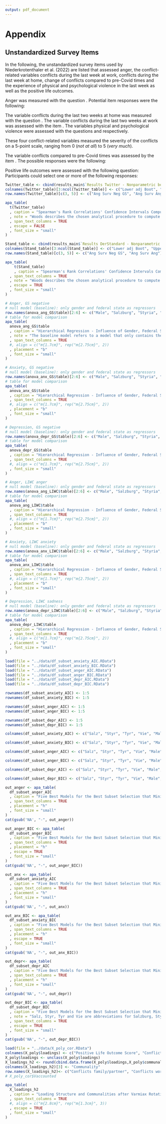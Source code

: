 ```yaml
---
output: pdf_document
---
```


\newpage


\newpage


# Appendix


## Unstandardized Survey Items

In the following, the unstandardized survey items used by Niederkrotenthaler et al. (2022) are listed that assessed anger, the conflict-related variables conflicts during the last week at work, conflicts during the last week at home, change of conflicts compared to pre-Covid times and the experience of physical and psychological violence in the last week as well as the positive life outcomes.

Anger was measured with the question \textit{Wie stark oder oft fühlten Sie sich während der letzten Woche ärgerlich / verärgert?}. Potential item responses were the following:
```{=latex}
\begin{itemize}
    \item \textit{Überhaupt nicht ärgerlich.}
    \item \textit{Kaum ärgerlich.}
    \item \textit{Etwas ärgerlich.}
    \item \textit{Sehr ärgerlich.}
    \item \textit{Äußerst ärgerlich.}
\end{itemize}
```
The variable conflicts during the last two weeks at home was measured with the question \textit{Hatten Sie in den vergangenen zwei Wochen Konflikte, Spannungen, Streitigkeiten, Meinungsverschiedenheiten mit einem Familienmitglied oder Ihrem Partner?}.
The variable conflicts during the last two weeks at work was assessed with the item \textit{Haben Sie in den vergangenen zwei Wochen Probleme oder Konflikte im beruflichen Setting erlebt (z.B. Konflikte mit ArbeitskollegInnen oder Vorgesetzten, Jobverlust, Probleme bedingt durch die Kurzarbeits-Verordnung, etc.)?}.
The variables physical and psychological violence were assessed with the questions \textit{Haben Sie in den vergangenen zwei Wochen psychische Gewalt durch ein Familienmitglied oder Ihren Partner erfahren? Erklärung: psychische Gewalt beinhaltet Beleidigungen, Beschimpfungen, emotionale Vernachlässigung, Bedrohungen, Erpressungen, Handlungen, die darauf abzielen, den anderen zu ärgern, etc.} and \textit{Haben Sie in den vergangenen zwei Wochen physische Gewalt durch ein Familienmitglied oder Ihren Partner erfahren? Erklärung: physische Gewalt beinhaltet das Zufügen von körperlichen Verletzungen durch den anderen (Ohrfeige, Stoßen, Schubsen, Schlagen, Würgen, Verbrennungen, etc.) oder das Bedrohen mit einer Waffe (Messer oder Schusswaffe) durch den anderen.} respectively.

These four conflict-related variables measured the severity of the conflicts on a 5-point scale, ranging from 0 (*not at all*) to 5 (*very much*).

The variable conflicts compared to pre-Covid times was assessed by the item \textit{Bemerken Sie eine Veränderung der Anzahl oder der Intensität an Konflikten, Spannungen, Streitigkeiten, oder Meinungsverschiedenheiten im Vergleich zu vor der Covid-19 Krise?}. The possible responses were the following:
```{=latex}
\begin{itemize}
    \item \textit{Anzahl / Intensität stark gesunken.}
    \item \textit{Anzahl / Intensität gesunken.}
    \item \textit{Anzahl / Intensität gleich geblieben.}
    \item \textit{Anzahl / Intensität gestiegen.}
    \item \textit{Anzahl / Intensität stark gestiegen.}
\end{itemize}
```

Positive life outcomes were assessed with the following question: \textit{In welchen Lebensbereichen nehmen Sie derzeit (den letzten beiden Wochen) im Rahmen der Covid-19 Krise positive Aspekte wahr, im Vergleich zu vor der Krise?} Participants could select one or more of the following responses:
```{=latex}
\begin{itemize}
    \item \textit{Mein Wohlbefinden ist besser als vor der COVID-19 Krise.}
    \item \textit{Ich fühle mich ausgeruhter als vor der COVID-19 Krise.}
    \item \textit{Ich habe mehr Zeit für meine Familie als vor der COVID-19 Krise.}
    \item \textit{Ich habe mehr Zeit für Freunde als vor der COVID-19 Krise.}
    \item \textit{Ich habe weniger Stress als vor der COVID-19 Krise.}
    \item \textit{Ich langweile mich weniger als vor der COVID-19 Krise.}
    \item \textit{Ich treibe mehr Sport als vor der COVID-19 Krise.}
    \item \textit{Ich ernähre mich gesünder als vor der COVID-19 Krise.}
    \item \textit{Ich schlafe besser als vor der COVID-19 Krise.}
    \item \textit{Ich fühle mich glücklicher als vor der COVID-19 Krise.}
    \item \textit{Ich fühle mich anderen Menschen verbundener als vor der COVID-19 Krise.}
    \item \textit{Andere:}
    \item \textit{Nichts davon.}

\end{itemize}
```

\clearpage


<!-- Reset figure and table counter for Appendix -->
\renewcommand{\thefigure}{A\arabic{figure}}
\renewcommand{\thetable}{A\arabic{table}}
\setcounter{figure}{0}
\setcounter{table}{0}

<!-- ## Figures and Tables -->
```{=latex}
\begin{figure*}
\caption{ Histograms of GS Positive and Negative Emotionality in Twitter and Der Standard \label{fig:hist-plot}}

\subfloat[GS Negative Affect Twitter\label{fig:hist-plot-1}]{\includegraphics[width=0.48\linewidth]{plots/threshold_twitter_neg} }\subfloat[GS Positive Affect Twitter\label{fig:hist-plot-2}]{\includegraphics[width=0.48\linewidth]{plots/threshold_twitter_pos} }\newline\subfloat[GS Negative Affect Der Standard\label{fig:hist-plot-3}]{\includegraphics[width=0.48\linewidth]{plots/threshold_stand_neg} }\subfloat[GS Negative Affect Der Standard\label{fig:hist-plot-4}]{\includegraphics[width=0.48\linewidth]{plots/threshold_stand_pos} }

\textit{Note:} The histograms illustrate a visual aid to setting a threshold to categorize posts as negative or positive. In order to scale the plot in a way such that the decision to set the threshold at 0.9 can be understood the GS positive affect score distributions is only displayed for higher values, i.e., ranging from 0.5 to 1.
\end{figure*}
```

```{=latex}
\begin{figure*}
\caption{Boxplots of Surveyed Anger, Anxiety and Depression \label{fig:survey-plot}}
\subfloat[Anger(\#fig:survey-plot-11)]{\includegraphics{plots/boxplot_ang} }\newline\subfloat[Anxiety(\#fig:survey-plot-12)]{\includegraphics{plots/boxplot_anx} }\newline\subfloat[Depression(\#fig:survey-plot-13)]{\includegraphics{plots/boxplot_dep} }
\end{figure*}
```


<!-- Alternative of above figure without direct LATEX-implementation: but figure captions below, not on top of figure -->
<!-- ```{r survey-plot, fig.cap = "Boxplots of Surveyed Anger, Anxiety and Depression", message = FALSE, fig.ncol = 1, fig.show='hold', fig.subcap=c('Anger', 'Anxiety', 'Depression')} -->
<!-- knitr::include_graphics("plots/boxplot_ang.pdf") -->
<!-- knitr::include_graphics("plots/boxplot_anx.pdf") -->
<!-- knitr::include_graphics("plots/boxplot_dep.pdf") -->
<!-- ``` -->


```{=latex}
\begin{figure*}
\caption{Three-Day Rolling Means of Negative and Positive Emotionality and Affect in Twitter and Der Standard in 2020  \label{fig:survey-plot-3}}

\subfloat[Negative Affect(\#fig:survey-plot-1)]{\includegraphics{plots/negative_affect_smooth} }\newline\subfloat[Positive Affect (\#fig:survey-plot-2)]{\includegraphics{plots/positive_affect_smooth}}

\textit{Note:} This plot pictures the three-day rolling means of the baseline-corrected LIWC and GS negative and positive emotionality and affect measures in Twitter. For a more detailed description of the events depicted by the vertical lines see Figure~\ref{fig:survey-plot-4}.   
\end{figure*}
```


```r
Twitter_table <- cbind(results_main$`Results Twitter - Nonparametric bootstrap`, results_main$`Results Twitter - Fisher z-transformation`[, 3:4])
colnames(Twitter_table)[3:ncol(Twitter_table)] <- c("Lower adj Boot", "Upper adj Boot", "Lower adj Woods", "Upper adj Woods")
row.names(Twitter_table)[c(3, 5)] <- c("Ang Surv Neg GS", "Ang Surv Ang")

apa_table(
  t(Twitter_table)
  , caption = "Spearman's Rank Correlations' Confidence Intervals Computed by Bootstrap and Analytical Procedure and its Value of Confidence for Twitter"
  , note = "Woods describes the chosen analytical procedure to compute confidence intervals. Since the Holm-procedure adjusts p-values and therefore also confidence intervals, adjusted confidence intervals are listed in the table. Adjusted is abbreviated with adj. Ang, Anx, Depr, Surv are abbreviations for anger, anxiety, depression and survey."
  , span_text_columns = TRUE
  , escape = FALSE
  , font_size = "small"
)
```


```r
Stand_table <- cbind(results_main$`Results DerStandard - Nonparametric bootstrap`, results_main$`Results DerStandard - Fisher z-transformation`[, 3:4])
colnames(Stand_table)[3:ncol(Stand_table)] <- c("Lower adj Boot", "Upper adj Boot", "Lower adj Woods", "Upper adj Woods")
row.names(Stand_table)[c(3, 5)] <- c("Ang Surv Neg GS", "Ang Surv Ang")

apa_table(
    t(Stand_table)
    , caption = "Spearman's Rank Correlations' Confidence Intervals Computed by Bootstrap and Analytical Procedure and its Value of Confidence for Der Standard"
  , span_text_columns = TRUE
  , note = "Woods describes the chosen analytical procedure to compute confidence intervals. Since the Holm-procedure adjusts p-values and therefore also confidence intervals, adjusted confidence intervals are listed in the table. Adjusted is abbreviated with adj. Ang, Anx, Depr, Surv are abbreviations for anger, anxiety, depression and survey."
  , escape = TRUE
  , font_size = "small"
)
```



```{=latex}
\begin{figure*}
\caption{Histogram and Q-Q Plot of Bootstrap Samples for Spearman's $\rho$ for Twitter \label{fig:survey-plot-7}}

\subfloat[Anger GS Negative\label{fig:survey-plot-7-1}]{\includegraphics[width=0.48\linewidth]{plots/histboottwitter_ang_GS} }\subfloat[Anxiety GS Negative\label{fig:survey-plot-7-2}]{\includegraphics[width=0.48\linewidth]{plots/histboottwitter_anx_GS} }\newline\subfloat[Depression GS Negative\label{fig:survey-plot-7-3}]{\includegraphics[width=0.48\linewidth]{plots/histboottwitter_depr_GS} }\subfloat[Anger LIWC Anger\label{fig:survey-plot-7-4}]{\includegraphics[width=0.48\linewidth]{plots/histboottwitter_ang_LIWC} }\newline\subfloat[Anxiety LIWC Anxiety\label{fig:survey-plot-7-5}]{\includegraphics[width=0.48\linewidth]{plots/histboottwitter_anx_LIWC} }\subfloat[Depression LIWC Sadness\label{fig:survey-plot-7-6}]{\includegraphics[width=0.48\linewidth]{plots/histboottwitter_depr_LIWC} }

\textit{Note:} Q-Q plots compare the empirical distribution's quantiles against - in this case - the quantile of a normal distribution. A larger deviance from the diagonal line therefore indicates that the normality assumption most analytical procedure presume is not met.

\end{figure*}
```


<!-- Alternative of above figure without direct LATEX-implementation spanning both columns: but figure captions below, not on top of figure -->
<!-- (ref:my-caption8) Histogram and Q-Q Plot of Bootstrap Samples for $\rho$ Twitter -->

<!-- ```{r survey-plot-7, fig.cap = "(ref:my-caption8)", message = FALSE , fig.env="figure*", fig.ncol = 2, out.width = "48%", fig.show='hold', fig.subcap=c('Anger GS Negative', 'Anxiety GS Negative', 'Depression GS Negative', 'Anger LIWC Anger', 'Anxiety LIWC Anxiety', 'Depression LIWC Sadness')} -->
<!-- knitr::include_graphics("plots/histboottwitter_ang_GS.png") -->
<!-- knitr::include_graphics("plots/histboottwitter_anx_GS.png") -->
<!-- knitr::include_graphics("plots/histboottwitter_depr_GS.png") -->
<!-- knitr::include_graphics("plots/histboottwitter_ang_LIWC.png") -->
<!-- knitr::include_graphics("plots/histboottwitter_anx_LIWC.png") -->
<!-- knitr::include_graphics("plots/histboottwitter_depr_LIWC.png") -->
<!-- ``` -->


```{=latex}
\begin{figure*}
\caption{Histogram and Q-Q Plot of Bootstrap Samples for Spearman's $\rho$ for Der Standard \label{fig:survey-plot-8}}

\subfloat[Anger GS Negative\label{fig:survey-plot-8-1}]{\includegraphics[width=0.48\linewidth]{plots/histbootstand_ang_GS} }\subfloat[Anxiety GS Negative\label{fig:survey-plot-8-2}]{\includegraphics[width=0.48\linewidth]{plots/histbootstand_anx_GS} }\newline\subfloat[Depression GS Negative\label{fig:survey-plot-8-3}]{\includegraphics[width=0.48\linewidth]{plots/histbootstand_depr_GS} }\subfloat[Anger LIWC Anger\label{fig:survey-plot-8-4}]{\includegraphics[width=0.48\linewidth]{plots/histbootstand_ang_LIWC} }\newline\subfloat[Anxiety LIWC Anxiety\label{fig:survey-plot-8-5}]{\includegraphics[width=0.48\linewidth]{plots/histbootstand_anx_LIWC} }\subfloat[Depression LIWC Sadness\label{fig:survey-plot-8-6}]{\includegraphics[width=0.48\linewidth]{plots/histbootstand_depr_LIWC} }

\end{figure*}
```



```{=latex}
\begin{figure*}
\caption{Three-Day Rolling Means of LIWC Anxiety in Tweets from Users in Vienna and Upper Austria in 2020 Grouped by Gender}(\#fig:Anx-gender-region)
\includegraphics[width=\textwidth]{plots/plt_anxiety}

\textit{Note:} This plot pictures the three-day rolling means of the baseline-corrected LIWC anxiety measure in Twitter split by gender and two example federal states, Vienna and Upper Austria. The vertical lines portray important events stirring emotional responses in Austria: (1) the terrorist attack in Hanau, Germany on February 25, 2020, (2) the first Covid-19 case in Austria on February 25, 2020, (3) the first death from Covid-19 in Austria on March 12, 2020, (4) press releases about considerations of public agencies to stir anxiety of the population at the beginning of the pandemic on April 28, 2020, (5) Black Lives Matter demonstrations against police brutality on May 31, 2020, and (6) the terrorist attack in Vienna, Austria on November 02, 2020.  
\end{figure*}
```



```{=latex}
\begin{figure*}
\caption{Three-Day Rolling Means of LIWC Sadness in Tweets from Users in Vienna and Upper Austria in 2020 Grouped by Gender}(\#fig:Sad-gender-region)
\includegraphics[width=\textwidth]{plots/plt_sadness}

\textit{Note:} This plot pictures the three-day rolling means of the baseline-corrected LIWC sadness measure in Twitter split by gender and two example federal states, Vienna and Upper Austria. The vertical lines portray important events stirring emotional responses in Austria: (1) the terrorist attack in Hanau, Germany on February 25, 2020, (2) the first Covid-19 case in Austria on February 25, 2020, (3) the first death from Covid-19 in Austria on March 12, 2020, (4) press releases about considerations of public agencies to stir anxiety of the population at the beginning of the pandemic on April 28, 2020, (5) Black Lives Matter demonstrations against police brutality on May 31, 2020, and (6) the terrorist attack in Vienna, Austria on November 02, 2020.
\end{figure*}
```


```{=latex}
\begin{figure*}
\caption{Three-Day Rolling Means of GS Negative Affect in Tweets from Users in Vienna and Upper Austria in 2020 Grouped by Gender}(\#fig:GS-gender-region)
\includegraphics[width=\textwidth]{plots/plt_negGs} 

\textit{Note:} This plot pictures the three-day rolling means of the baseline-corrected GS negative affect measure in Twitter split by gender and two example federal states, Vienna and Upper Austria. The vertical lines portray important events stirring emotional responses in Austria: (1) the terrorist attack in Hanau, Germany on February 25, 2020, (2) the first Covid-19 case in Austria on February 25, 2020, (3) the first death from Covid-19 in Austria on March 12, 2020, (4) press releases about considerations of public agencies to stir anxiety of the population at the beginning of the pandemic on April 28, 2020, (5) Black Lives Matter demonstrations against police brutality on May 31, 2020, and (6) the terrorist attack in Vienna, Austria on November 02, 2020.
\end{figure*}
```

```r
# Anger, GS negative
# null model (baseline): only gender and federal state as regressors
row.names(anova_ang_GS$table)[2:6] <- c("Male", "Salzburg", "Styria", "Tyrol", "Vienna")
# table for model comparison 
apa_table(
  anova_ang_GS$table
  , caption = "Hierarchical Regression - Influence of Gender, Federal State and GS Negative Affect on Survey Anger"
  , note = "The baseline model refers to a model that only contains the demographic information, i.e., gender and federal state, as regressors. The second column refers to a second model that adds a sentiment measure to the regressors."
  , span_text_columns = TRUE 
  #, align = c("m{1.7cm}", rep("m{2.75cm}", 2))
  , placement = "b"
  , font_size = "small"
)
```

```r
# Anxiety, GS negative
# null model (baseline): only gender and federal state as regressors
row.names(anova_anx_GS$table)[2:6] <- c("Male", "Salzburg", "Styria", "Tyrol", "Vienna")
# table for model comparison 
apa_table(
  anova_anx_GS$table
  , caption = "Hierarchical Regression - Influence of Gender, Federal State and GS Negative Affect on Survey Anxiety"
  , span_text_columns = TRUE 
  #, align = c("m{1.7cm}", rep("m{2.75cm}", 2))
  , placement = "b"
  , font_size = "small"
)
```

```r
# Depression, GS negative
# null model (baseline): only gender and federal state as regressors
row.names(anova_depr_GS$table)[2:6] <- c("Male", "Salzburg", "Styria", "Tyrol", "Vienna")
# table for model comparison 
apa_table(
  anova_depr_GS$table
  , caption = "Hierarchical Regression - Influence of Gender, Federal State and GS Negative Affect on Survey Depression"
  , span_text_columns = TRUE 
  #, align = c("m{1.7cm}", rep("m{2.75cm}", 2))
  , font_size = "small"
)
```

```r
# Anger, LIWC anger
# null model (baseline): only gender and federal state as regressors
row.names(anova_ang_LIWC$table)[2:6] <- c("Male", "Salzburg", "Styria", "Tyrol", "Vienna")
# table for model comparison 
apa_table(
  anova_ang_LIWC$table
  , caption = "Hierarchical Regression - Influence of Gender, Federal State and LIWC Anger on Survey Anger"
  , span_text_columns = TRUE 
  #, align = c("m{1.7cm}", rep("m{2.75cm}", 2))
  , placement = "b"
  , font_size = "small"
)
```

```r
# Anxiety, LIWC anxiety
# null model (baseline): only gender and federal state as regressors
row.names(anova_anx_LIWC$table)[2:6] <- c("Male", "Salzburg", "Styria", "Tyrol", "Vienna")
# table for model comparison 
apa_table(
  anova_anx_LIWC$table
  , caption = "Hierarchical Regression - Influence of Gender, Federal State and LIWC Anxiety on Survey Anxiety"
  , span_text_columns = TRUE 
  #, align = c("m{1.7cm}", rep("m{2.75cm}", 2))
  , placement = "b"
  , font_size = "small"
)
```

```r
# Depression, LIWC sadness
# null model (baseline): only gender and federal state as regressors
row.names(anova_depr_LIWC$table)[2:6] <- c("Male", "Salzburg", "Styria", "Tyrol", "Vienna")
# table for model comparison 
apa_table(
  anova_depr_LIWC$table
  , caption = "Hierarchical Regression - Influence of Gender, Federal State and LIWC Sadness on Survey Depression"
  , span_text_columns = TRUE 
  #, align = c("m{1.7cm}", rep("m{2.75cm}", 2))
  , placement = "b"
  , font_size = "small"
)
```


```{=latex}
\begin{figure*}
\caption{Partial Correlation Plots: Survey-Sentiment-Association Controlled for Gender and Federal State }(\#fig:pcp-plots)
\subfloat[Anger GS Negative(\#fig:pcp-plots-1)]{\includegraphics[width=0.48\linewidth]{plots/pcp_anger_GS} }\subfloat[Anxiety GS Negative(\#fig:pcp-plots-2)]{\includegraphics[width=0.48\linewidth]{plots/pcp_anxiety_GS} }\newline\subfloat[Depression GS Negative(\#fig:pcp-plots-3)]{\includegraphics[width=0.48\linewidth]{plots/pcp_depr_GS} }\subfloat[Anger LIWC Anger(\#fig:pcp-plots-4)]{\includegraphics[width=0.48\linewidth]{plots/pcp_anger_LIWC} }\newline\subfloat[Anxiety LIWC Anxiety(\#fig:pcp-plots-5)]{\includegraphics[width=0.48\linewidth]{plots/pcp_anxiety_LIWC} }\subfloat[Depression LIWC Sadness (\#fig:pcp-plots-6)]{\includegraphics[width=0.48\linewidth]{plots/pcp_depr_LIWC} }

\textit{Note:} The shaded area within the plot represents the 95 \% bootstrapped confidence intervals of the regression line.
\end{figure*}
```



<!-- ```{r diagnostic-plots, fig.cap = "Diagnostic Plots", message = FALSE, fig.ncol = 2, out.width = "48%",  fig.env="figure*", fig.show='hold', fig.subcap=c('Anger GS Negative', 'Anxiety GS Negative', 'Depression GS Negative', 'Anger LIWC Anger', 'Anxiety LIWC Anxiety', 'Depression LIWC Sadness')} -->
<!-- knitr::include_graphics("plots/diagnostic_ang_GS.pdf") -->
<!-- knitr::include_graphics("plots/diagnostic_anx_GS.pdf") -->
<!-- knitr::include_graphics("plots/diagnostic_depr_GS.pdf") -->
<!-- knitr::include_graphics("plots/diagnostic_ang_LIWC.pdf") -->
<!-- knitr::include_graphics("plots/diagnostic_anx_LIWC.pdf") -->
<!-- knitr::include_graphics("plots/diagnostic_depr_LIWC.pdf") -->
<!-- ``` -->




```{=latex}
\begin{figure*}
\caption{Diagnostic Plots \label{fig:diagnostic-plots}}
\subfloat[Anger GS Negative\label{fig:diagnostic-plots-1}]{\includegraphics[width=0.48\linewidth]{plots/diagnostic_ang_GS} }\subfloat[Anxiety GS Negative\label{fig:diagnostic-plots-2}]{\includegraphics[width=0.48\linewidth]{plots/diagnostic_anx_GS} }\newline\subfloat[Depression GS Negative\label{fig:diagnostic-plots-3}]{\includegraphics[width=0.48\linewidth]{plots/diagnostic_depr_GS} }\subfloat[Anger LIWC Anger\label{fig:diagnostic-plots-4}]{\includegraphics[width=0.48\linewidth]{plots/diagnostic_ang_LIWC} }\newline\subfloat[Anxiety LIWC Anxiety\label{fig:diagnostic-plots-5}]{\includegraphics[width=0.48\linewidth]{plots/diagnostic_anx_LIWC} }\subfloat[Depression LIWC Sadness\label{fig:diagnostic-plots-6}]{\includegraphics[width=0.48\linewidth]{plots/diagnostic_depr_LIWC} }
\end{figure*}
```



```{=latex}
\begin{figure*}
\caption{Spearman's $\rho$ as a Function of the Time Window of Twitter and Der Standard Data Used to Calculate Sentiment Measures}(\#fig:scatter-lag-50)
\subfloat[Twitter(\#fig:scatter-lag-50-1)]{\includegraphics[width=\textwidth]{plots/plt_twitter_lag_50} }\newline\subfloat[Der Standard(\#fig:scatter-lag-50-2)]{\includegraphics[width=\textwidth]{plots/plt_stand_lag_50} }

\textit{Note:} This plot depicts the influence of the time window we used to include social media data for the computation of the sentiment measures on the correlation between self-reported and social media sentiment and emotion measures. The motivation behind this analysis is that the survey questions refer back either 14 days in the case of depression or seven days in case of anxiety and anger. To take this into account the start of the time window of included social media data is likewise adopted to either 14 or seven days prior to each survey wave. Past research indicates that the respondent's memory recall might be biased towards more short-termed events. We thus computed correlations based on restricted time windows. Increased correlations with the survey measures for a shorter time window would underline this theory. Note that for anxiety and anger only the correlations for time windows ranging from one to seven days are relevant. For depression the complete range, i.e., from 14 days to one day is relevant. Compared to Figure~\ref{fig:scatter-lag} we computed these correlations with a reduced dataset. Both social media and survey responses were only included up to the point when 50\,\% of the participants responded to each survey wave.
\end{figure*}
```

```r
load(file = "../data/df_subset_anxiety_AIC.RData")
load(file = "../data/df_subset_anxiety_BIC.RData")
load(file = "../data/df_subset_anger_AIC.RData")
load(file = "../data/df_subset_anger_BIC.RData")
load(file = "../data/df_subset_depr_AIC.RData")
load(file = "../data/df_subset_depr_BIC.RData")

rownames(df_subset_anxiety_AIC) <- 1:5
rownames(df_subset_anxiety_BIC) <- 1:5

rownames(df_subset_anger_AIC) <- 1:5
rownames(df_subset_anger_BIC) <- 1:5

rownames(df_subset_depr_AIC) <- 1:5
rownames(df_subset_depr_BIC) <- 1:5

colnames(df_subset_anxiety_AIC) <- c("Salz", "Styr", "Tyr", "Vie", "Male", "LI Pos", "LI Neg", "LI Anx", "LI Ang", "LI Sad", "GS Pos", "GS Neg", "AIC")

colnames(df_subset_anxiety_BIC) <- c("Salz", "Styr", "Tyr", "Vie", "Male", "LI Pos", "LI Neg", "LI Anx", "LI Ang", "LI Sad", "GS Pos", "GS Neg", "BIC")

colnames(df_subset_anger_AIC) <- c("Salz", "Styr", "Tyr", "Vie", "Male", "LI Pos", "LI Neg", "LI Anx", "LI Ang", "LI Sad", "GS Pos", "GS Neg", "AIC")

colnames(df_subset_anger_BIC) <- c("Salz", "Styr", "Tyr", "Vie", "Male", "LI Pos", "LI Neg", "LI Anx", "LI Ang", "LI Sad", "GS Pos", "GS Neg", "BIC")

colnames(df_subset_depr_AIC) <- c("Salz", "Styr", "Tyr", "Vie", "Male", "LI Pos", "LI Neg", "LI Anx", "LI Ang", "LI Sad", "GS Pos", "GS Neg", "AIC")

colnames(df_subset_depr_BIC) <- c("Salz", "Styr", "Tyr", "Vie", "Male", "LI Pos", "LI Neg", "LI Anx", "LI Ang", "LI Sad", "GS Pos", "GS Neg", "BIC")

out_anger <- apa_table(
  df_subset_anger_AIC
  , caption = "Five Best Models for the Best Subset Selection that Minimized the AIC for Survey Anger"
  , span_text_columns = TRUE 
  , placement = "h"
  , font_size = "small"
)
cat(gsub('NA', "-", out_anger))
```

```r
out_anger_BIC <- apa_table(
  df_subset_anger_BIC
  , caption = "Five Best Models for the Best Subset Selection that Minimized the BIC for Survey Anger"
  , span_text_columns = TRUE
  , placement = "h"
  , escape = TRUE
  , font_size = "small"
)
cat(gsub('NA', "-", out_anger_BIC))
```

```r
out_anx <- apa_table(
  df_subset_anxiety_AIC
  , caption = "Five Best Models for the Best Subset Selection that Minimized the AIC for Survey Anxiety"
  , span_text_columns = TRUE 
  , placement = "h"
  , font_size = "small"
)
cat(gsub('NA', "-", out_anx))
```

```r
out_anx_BIC <- apa_table(
  df_subset_anxiety_BIC
  , caption = "Five Best Models for the Best Subset Selection that Minimized the BIC for Survey Anxiety"
  , span_text_columns = TRUE
  , placement = "h"
  , escape = TRUE
  , font_size = "small"
)
cat(gsub('NA', "-", out_anx_BIC))
```

```r
out_depr<- apa_table(
  df_subset_depr_AIC
  , caption = "Five Best Models for the Best Subset Selection that Minimized the AIC for Survey Depression"
  , span_text_columns = TRUE 
  , placement = "h"
  , font_size = "small"
)
cat(gsub('NA', "-", out_depr))
```

```r
out_depr_BIC <- apa_table(
  df_subset_depr_BIC
  , caption = "Five Best Models for the Best Subset Selection that Minimized the BIC for Survey Depression"
  , note = "Salz, Styr, Tyr and Vie are abbreviations for Salzburg, Styria, Tyrol and Vienna. LI, Pos, Neg, Anx, Ang and Depr are the respective abbreviations for LIWC, positive, negative, anxiety, anger, and depression. A hyphen indicates that the corresponding variable was not included in the model."
  , span_text_columns = TRUE
  , escape = TRUE
  , font_size = "small"
)
cat(gsub('NA', "-", out_depr_BIC))
```


```{=latex}
\begin{figure*}[h!]
\caption{Mixed Correlations between the Included Survey Variables in the Factor Analysis}\label{fig:table-mix-cor}
\includegraphics[width=\textwidth]{plots/plot_mixed_cor} 

\textit{Note:} Mixed refers to the fact that the correlations were not computed by Pearson's correlation. Instead we considered the scale of the variables and hence computed tetrachoric, polychoric or polyserial correlations.
\end{figure*}
```


```{=latex}
\begin{figure*}[h!]
\caption{Scree Plot of Factor Analysis}\label{fig:scree-plot}
\includegraphics[width=\textwidth]{plots/scree_plot} 

\textit{Note:} According to the scree plot, factors to the left of the plot's "ellbow" are retained. In this case, the scree plot suggests to include two factors. The blue dashed line shows the results of the parallel analysis. With this approach, all factors up to the first eigenvalue of the simulated data that exceeds the corresponding eigenvalue of the actual data should be retained. Contrarily to the scree plot, parallel analsis suggests to include six factors.
\end{figure*}
```

```r
load(file = "../data/X_poly_cor.RData")
colnames(X_poly$loadings) <- c("Positive Life Outcome Score", "Conflict- and Suicide-Related Score")
X_poly$loadings <- unclass(X_poly$loadings)
X_loadings_h2 <- round(cbind.data.frame(X_poly$loadings,X_poly$communality), 2)
colnames(X_loadings_h2)[3] <- "Communality"
row.names(X_loadings_h2)<- c("Conflicts family/partner", "Conflicts work", "Psychological domestic violence", "Physical domestic violence", "Change conflict", "Suicidal thoughts", "More wellbeing", "More relaxed", "Less stress", "Happier", "More connected", "More family", "More friends", "More hobbies", "Less boredom", "More sport", "Healthier nutrition", "Better sleep")
# X_poly_cor$Vaccounted

apa_table(
  X_loadings_h2
  , caption = "Loading Structure and Communalities after Varmiax Rotation"
  , span_text_columns = TRUE
  #, align = c("m{2.8cm}", rep("m{1.3cm}", 3))
  , escape = TRUE
  , font_size = "small"
)

```


